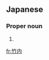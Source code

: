 ==Japanese==
{{wikipedia|lang=ja}}
{{ja-kanjitab|たけ|うち|yomi=k}}

===Proper noun===
{{ja-pos|たけうち|proper}}

# {{surname|lang=ja|sort=たけうち}}

[[fr:竹内]]
